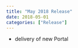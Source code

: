 ```yaml
---
title: "May 2018 Release"
date: 2018-05-01
categories: ["Release"]
---
```


* delivery of new Portal